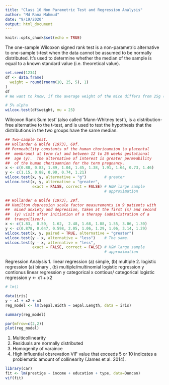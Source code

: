 ```yaml
---
title: "Class 10 Non Parametric Test and Regression Analysis"
author: "Md Rana Mahmud"
date: "9/19/2020"
output: html_document
---
```


```r
knitr::opts_chunk$set(echo = TRUE)
```

The one-sample Wilcoxon signed rank test is a non-parametric alternative to one-sample t-test when the data cannot be assumed to be normally distributed. It’s used to determine whether the median of the sample is equal to a known standard value (i.e. theoretical value).

```r
set.seed(1234)
df <- data.frame(
  weight = round(rnorm(10, 25, 5), 1)
)
df
# We want to know, if the average weight of the mice differs from 25g (two-tailed test)?

# 5% alpha
wilcox.test(df$weight, mu = 25)
```


Wilcoxon Rank Sum test' (also called 'Mann-Whitney test'), is a distribution-free alternative to the t-test, and is used to test the hypothesis that the distributions in the two groups have the same median.

```r
## Two-sample test.
## Hollander & Wolfe (1973), 69f.
## Permeability constants of the human chorioamnion (a placental
##  membrane) at term (x) and between 12 to 26 weeks gestational
##  age (y).  The alternative of interest is greater permeability
##  of the human chorioamnion for the term pregnancy.
x <- c(0.80, 0.83, 1.89, 1.04, 1.45, 1.38, 1.91, 1.64, 0.73, 1.46)
y <- c(1.15, 0.88, 0.90, 0.74, 1.21)
wilcox.test(x, y, alternative = "g")        # greater
wilcox.test(x, y, alternative = "greater",
            exact = FALSE, correct = FALSE) # H&W large sample
                                            # approximation

```
```r
## Hollander & Wolfe (1973), 29f.
## Hamilton depression scale factor measurements in 9 patients with
##  mixed anxiety and depression, taken at the first (x) and second
##  (y) visit after initiation of a therapy (administration of a
##  tranquilizer).
x <- c(1.83,  0.50,  1.62,  2.48, 1.68, 1.88, 1.55, 3.06, 1.30)
y <- c(0.878, 0.647, 0.598, 2.05, 1.06, 1.29, 1.06, 3.14, 1.29)
wilcox.test(x, y, paired = TRUE, alternative = "greater")
wilcox.test(y - x, alternative = "less")    # The same.
wilcox.test(y - x, alternative = "less",
            exact = FALSE, correct = FALSE) # H&W large sample
                                            # approximation
```


Regression Analysis
1. linear regression (a) simple, (b) multiple
2. logistic regression (a) binary , (b) multiple/multinomial logistic regression
y contionus linear regression
y categorical x contious/ categorical logistic regression
y <- x1 + x2 
```r
# lm()

data(iris)
y ~ x1 + x2 + x3
reg_model <- lm(Sepal.Width ~ Sepal.Length, data = iris)

summary(reg_model)
```
```r
par(mfrow=c(2,2))
plot(reg_model)
```


1. Multicollinearity 
2. Residuals are normally distributed
3. Homogenity of varaince
4. High influential obsrevation
VIF value that exceeds 5 or 10 indicates a problematic amount of collinearity (James et al. 2014).
```r
library(car)
fit <- lm(prestige ~ income + education + type, data=Duncan)
vif(fit)
```


